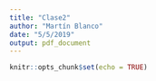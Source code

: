 ```yaml
---
title: "Clase2"
author: "Martín Blanco"
date: "5/5/2019"
output: pdf_document
---
```


```r
knitr::opts_chunk$set(echo = TRUE)
```
